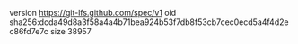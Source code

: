 version https://git-lfs.github.com/spec/v1
oid sha256:dcda49d8a3f58a4a4b71bea924b53f7db8f53cb7cec0ecd5a4f4d2ec86fd7e7c
size 38957
